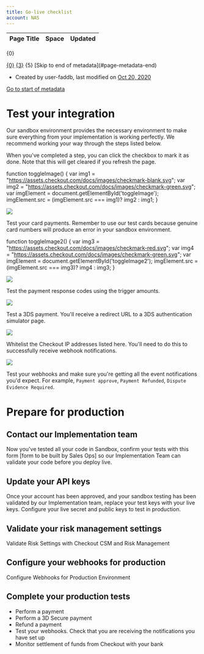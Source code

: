 ```yaml
---
title: Go-live checklist
account: NAS
---
```


<table class="aui"> <thead> <tr class="header"> <th class="search-result-title">Page Title</th> <th class="search-result-space">Space</th> <th class="search-result-date">Updated</th> </tr> </thead> </table> <p class="search-result-count">{0}</p> <tr class="search-result"> <td class="search-result-title"><a href="{1}" class="content-type-{2}"><span>{0}</span></a></td> <td class="search-result-space"><a class="space" href="/display/{4}/" title="{3}">{3}</a></td> <td class="search-result-date"><span class="date" title="{6}">{5}</span></td> </tr> [Skip to end of metadata](#page-metadata-end)

*   Created by user-faddb, last modified on [Oct 20, 2020](/pages/diffpagesbyversion.action?pageId=8489210&selectedPageVersions=17&selectedPageVersions=18 "Show changes")

[Go to start of metadata](#page-metadata-start)

Test your integration
=====================

Our sandbox environment provides the necessary environment to make sure everything from your implementation is working perfectly. We recommend working your way through the steps listed below.

When you've completed a step, you can click the checkbox to mark it as done. Note that this will get cleared if you refresh the page.

  

function toggleImage() { var img1 = "https://assets.checkout.com/docs/images/checkmark-blank.svg"; var img2 = "https://assets.checkout.com/docs/images/checkmark-green.svg"; var imgElement = document.getElementById('toggleImage'); imgElement.src = (imgElement.src === img1)? img2 : img1; }

![](https://assets.checkout.com/docs/images/checkmark-blank.svg)

Test your card payments. Remember to use our test cards because genuine card numbers will produce an error in your sandbox environment.

function toggleImage2() { var img3 = "https://assets.checkout.com/docs/images/checkmark-red.svg"; var img4 = "https://assets.checkout.com/docs/images/checkmark-green.svg"; var imgElement = document.getElementById('toggleImage2'); imgElement.src = (imgElement.src === img3)? img4 : img3; }

![](https://assets.checkout.com/docs/images/checkmark-red.svg)

Test the payment response codes using the trigger amounts.

![](https://assets.checkout.com/docs/images/checkmark-blank.svg)

Test a 3DS payment. You'll receive a redirect URL to a 3DS authentication simulator page.

![](https://assets.checkout.com/docs/images/checkmark-blank.svg)

Whitelist the Checkout IP addresses listed here. You'll need to do this to successfully receive webhook notifications.

![](https://assets.checkout.com/docs/images/checkmark-blank.svg)

Test your webhooks and make sure you're getting all the event notifications you'd expect. For example, `Payment approve`, `Payment Refunded`, `Dispute Evidence Required`.

Prepare for production
======================

Contact our Implementation team
-------------------------------

Now you've tested all your code in Sandbox, confirm your tests with this form \[form to be built by Sales Ops\] so our Implementation Team can validate your code before you deploy live.

Update your API keys
--------------------

Once your account has been approved, and your sandbox testing has been validated by our Implementation team, replace your test keys with your live keys. Configure your live secret and public keys to test in production.

Validate your risk management settings
--------------------------------------

Validate Risk Settings with Checkout CSM and Risk Management

Configure your webhooks for production
--------------------------------------

Configure Webhooks for Production Environment

Complete your production tests
------------------------------

*   Perform a payment
*   Perform a 3D Secure payment
*   Refund a payment
*   Test your webhooks. Check that you are receiving the notifications you have set up
*   Monitor settlement of funds from Checkout with your bank

  
